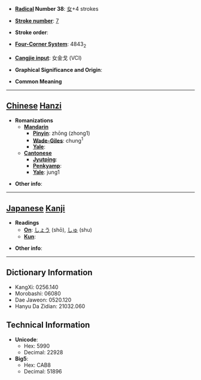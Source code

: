 * '''[[Wiktionary:Chinese radical index| Radical]] Number 38''': [[Wiktionary:Chinese radical index 女|女]]+4 strokes

* '''[[Wiktionary:Chinese total strokes index|Stroke number]]''': [[Wiktionary:Chinese total strokes index 7|7]]

* '''Stroke order''': 

* '''[[Wiktionary:Chinese four corner index|Four-Corner System]]''': 4843<sub>2</sub>

* '''[[Wiktionary:Chinese Cangjie index|Cangjie input]]''': 女金戈 (VCI)

* '''Graphical Significance and Origin''': 

* '''Common Meaning'''

----

== [[Chinese]] [[Hanzi]] ==

* '''Romanizations'''
** '''[[Mandarin]]'''
*** '''[[Pinyin]]''': zhōng (zhong1)
*** '''[[Wade-Giles]]''': chung<sup>1</sup>
*** '''[[Yale]]''': 
** '''[[Cantonese]]'''
*** '''[[Jyutping]]''':
*** '''[[Penkyamp]]''': 
*** '''[[Yale]]''': jung1

* '''Other info''': 

----

== [[Japanese]] [[Kanji]] ==

* '''Readings'''
** '''[[On]]''': [[しょう]] (shō), [[しゅ]] (shu)
** '''[[Kun]]''': 

* '''Other info''':  

----

== Dictionary Information ==

* KangXi: 0256.140
* Morobashi: 06080
* Dae Jaweon: 0520.120
* Hanyu Da Zidian: 21032.060

== Technical Information ==

* '''Unicode''':
** Hex: 5990
** Decimal: 22928
* '''Big5''':
** Hex: CAB8
** Decimal: 51896